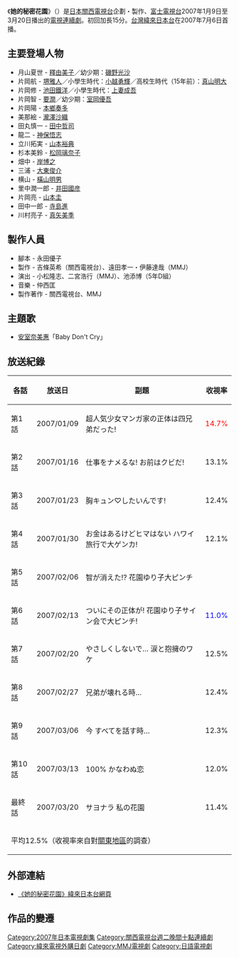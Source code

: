 {{infobox television
| show_name = 她的秘密花園<br>{{lang|ja|ヒミツの花園}}
| image = 
| caption =  
| format = [[連續劇|連續劇]]
| runtime = １小時
| company = [[關西電視台|關西電視台]]
| creator =  
| starring = [[釋由美子|釋由美子]]、[[堺雅人|堺雅人]]、[[要潤|要潤]]、[[本鄉奏多|本鄉奏多]]、[[池田鐵洋|池田鐵洋]]
| country = {{日本}}
| 外景 = {{日本}}
| 語言 = [[日語|日語]]
| network = [[關西電視台|關西電視台]]、[[富士電視台|富士電視台]]
| picture_format =
| first_run = {{日本}}
| first_aired = 2007年1月9日
| last_aired = 2007年3月20日
| num_episodes = 11集 
| imdb_id = 
}}
《'''她的秘密花園'''》（{{lang-ja|ヒミツの花園}}）是[[日本|日本]][[關西電視台|關西電視台]]企劃・製作、[[富士電視台|富士電視台]]2007年1月9日至3月20日播出的[[日本電視劇|電視連續劇]]。初回加長15分。[[台灣|台灣]][[緯來日本台|緯來日本台]]在2007年7月6日首播。

== 主要登場人物 ==
* 月山夏世 - [[釋由美子|釋由美子]]／幼少期：[[磯野光沙|磯野光沙]]
* 片岡航 - [[堺雅人|堺雅人]]／小學生時代：[[小越勇輝|小越勇輝]]／高校生時代（15年前）：[[真山明大|真山明大]]
* 片岡修 - [[池田鐵洋|池田鐵洋]]／小學生時代：[[上妻成吾|上妻成吾]]
* 片岡智 - [[要潤|要潤]]／幼少期：[[室岡優吾|室岡優吾]]
* 片岡陽 - [[本鄉奏多|本鄉奏多]]
* 美那絵 - [[瀧澤沙織|瀧澤沙織]]
* 田丸慎一 - [[田中哲司|田中哲司]]
* 龍二 - [[神保悟志|神保悟志]]
* 立川拓実 - [[山本裕典|山本裕典]]
* 杉本美鈴 - [[松岡璃奈子|松岡璃奈子]]
* 畑中 - [[岸博之|岸博之]]
* 三浦 - [[大東俊介|大東俊介]]
* 横山 - [[橫山明男|橫山明男]]
* 里中潤一郎 - [[井田國彦|井田國彦]]
* 片岡亮 - [[山本圭|山本圭]]
* 田中一郎 - [[寺島進|寺島進]]
* 川村亮子 - [[真矢美季|真矢美季]]

== 製作人員 ==
* 腳本 - 永田優子
* 製作 - 吉條英希（關西電視台）、遠田孝一・伊藤達哉（MMJ）
* 演出 - 小松隆志、二宮浩行（MMJ）、池添博（5年D組）
* 音樂 - 仲西匡
* 製作著作 - 關西電視台、MMJ

== 主題歌 ==
*  [[安室奈美惠|安室奈美惠]]「Baby Don't Cry」

== 放送紀錄 ==
{| class=wikitable style="text-align:center;"
|-
! 各話 !! 放送日 !! 副題 !! 收視率
|-
| 第1話 || 2007/01/09 || 超人気少女マンガ家の正体は四兄弟だった! || <font color="red">14.7%
|-
| 第2話 || 2007/01/16 || 仕事をナメるな! お前はクビだ! || 13.1%
|-
| 第3話 || 2007/01/23 || 胸キュン♡したいんです! || 12.4%
|-
| 第4話 || 2007/01/30 || お金はあるけどヒマはない ハワイ旅行で大ゲンカ! || 12.1%
|-
| 第5話 || 2007/02/06 || 智が消えた!? 花園ゆり子大ピンチ!! || 12.6%
|-
| 第6話 || 2007/02/13 || ついにその正体が! 花園ゆり子サイン会で大ピンチ! || <font color="blue">11.0%
|-
| 第7話 || 2007/02/20 || やさしくしないで… 涙と抱擁のワケ || 12.5%
|-
| 第8話 || 2007/02/27 || 兄弟が壊れる時… || 12.4%
|-
| 第9話 || 2007/03/06 || 今 すべてを話す時… || 12.3%
|-
| 第10話 || 2007/03/13 || 100% かなわぬ恋 || 12.0%
|-
| 最終話 || 2007/03/20 || サヨナラ 私の花園　|| 11.4%
|- bgcolor="whitesmoke"
| colspan="4" | 平均12.5%（收視率來自{{lang|ja|[[ビデオリサーチ|ビデオリサーチ]]}}對[[關東地方|關東地區]]的調查）
|}

== 外部連結 ==
*[http://japan.videoland.com.tw/channel/hanazono/ 《她的秘密花園》緯來日本台網頁]{{Wayback|url=http://japan.videoland.com.tw/channel/hanazono/ |date=20160304211357 }}

== 作品的變遷 ==
{{電視節目的變遷
|電視台={{JPN}}[[關西電視台|關西電視台]]
|播放檔次=[[關西電視台、富士電視台週二晚間十點連續劇|週二晚間十點連續劇]]每週二22:00～22:54|
|節目名稱=她的秘密花園<br/>(2007.1.9 - 2007.3.20)
|上一節目=[[我的人生路|我的人生路]]<br/>(2006.10.10 - 2006.12.19)
|下一節目=[[鬼嫁日記|鬼嫁日記]]2<br/>(2007.4.17 - 2007.6.26)
}}
{{電視節目的變遷
|電視台={{TWN}}[[緯來日本台|緯來日本台]]
|播放檔次=
|節目名稱=她的秘密花園<br/>(2007.7.6 - )
|上一節目=
|下一節目=
}}

{{關西電視台週二晚間十點連續劇}}

{{DEFAULTSORT:Himitsu no Hanazono}}

[[Category:2007年日本電視劇集|Category:2007年日本電視劇集]]
[[Category:關西電視台週二晚間十點連續劇|Category:關西電視台週二晚間十點連續劇]]
[[Category:緯來電視外購日劇|Category:緯來電視外購日劇]]
[[Category:MMJ電視劇|Category:MMJ電視劇]]
[[Category:日語電視劇|Category:日語電視劇]]